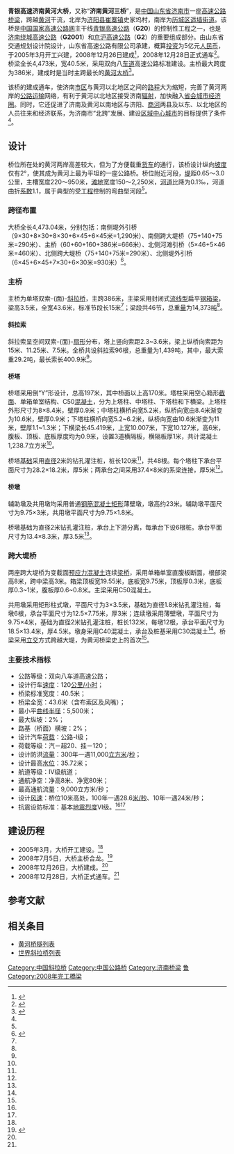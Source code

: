 {{noteTA
|G1=地名
|1=zh-hans:斜拉桥;zh-hk:斜拉橋;zh-tw:斜張橋;}}
{{Infobox bridge
|image            = Qingdao-Yinchuan Expressway Jinan Yellow River Bridge.jpg
|image_size    = 270
|caption          = 
|bridge_name = 青银高速济南黄河大桥
|native_name  = 
|native_name_lang= 
|official_name = 
|other_name   = 济南黄河三桥
|locale             = {{CHN}}[[山东省|山东省]][[济南市|济南市]]
|carries            = {{China Expwy Name|G2}}<br>{{China Expwy Name|G20}}<br>{{China Expwy Name|G2001JN}}
|crosses           = [[黄河|黄河]]
|owner            = 山东高速集团
|maint             = 山东高速集团
|designer        = 
|engineering   = 山东省交通规划设计院
|architect        = 
|material         = 
|design            = 单塔[[斜拉桥|斜拉桥]]
|mainspan       = {{convert|386|m|0}}
|spans             = 
|length            = {{convert|4473.04|m|0}}
|width             = {{convert|40.5|m|0}}
|height            = {{convert|197|m|0}}
|below             = {{convert|8|m|0}}
|coordinates    = {{Coord|36.831248|117.142793|type:landmark_region:CN|format=dms|display=inline,title}}
|builder           = 山东高速集团
|fabricator       =
|begin             = 2005年3月
|complete       = 2008年12月26日
|open              = 2008年12月28日
|cost                = 5亿元[[人民币|人民币]]
|traffic             = 
|toll                 = 
|preceded       = [[石济客专黄河公铁大桥|石济客专黄河公铁大桥]]
|followed        = [[济阳黄河大桥|济阳黄河大桥]]
|extra              = {{Location map | China Shandong | label= | label_size= | alt= | position= | background= | lat=36.831248 | long=117.142793 | mark=AB-Brücke.svg | marksize=10 | float=center | width= | caption=青银高速济南黄河大桥在山东的位置}}
}}

'''青银高速济南黄河大桥'''，又称“'''济南黄河三桥'''”，是[[中国|中国]][[山东省|山东省]][[济南市|济南市]]一座[[高速公路|高速公路]][[桥梁|桥梁]]，跨越[[黄河|黄河]]干流，北岸为[[济阳县|济阳县]][[崔寨镇|崔寨镇]]史家坞村，南岸为[[历城区|历城区]][[遥墙街道|遥墙街道]]。该桥是[[中国国家高速公路网|中国国家高速公路网]]主干线[[青银高速公路|青银高速公路]]（'''G20'''）的控制性工程之一，也是[[济南绕城高速公路|济南绕城高速公路]]（'''G2001'''）和[[京沪高速公路|京沪高速公路]]（'''G2'''）的重要组成部分。由山东省交通规划设计院设计，山东省高速公路有限公司承建，概算[[投资|投资]]为5亿元[[人民币|人民币]]，于2005年3月开工兴建，2008年12月26日建成<ref name="cnbridge">{{cite web|url=http://www.cnbridge.cn/2010/1022/21044.html|title=济南黄河三桥|date=2010-10-22|publisher=中国桥梁网|access-date=2016-05-13|archive-url=https://web.archive.org/web/20160303200737/http://www.cnbridge.cn/2010/1022/21044.html|archive-date=2016-03-03|dead-url=yes}}</ref>，2008年12月28日正式通车<ref name="xinhua">{{cite web|url=http://www.sd.xinhuanet.com/news/2008-12/28/content_15302671.htm|title=青银高速济南绕城北线通车 全长62.834公里|author=王汝堂 李燕 雒宸|date=2008-12-28|publisher=新华网山东频道}}{{dead link|date=2018年3月 |bot=InternetArchiveBot |fix-attempted=yes }}</ref>。桥梁全长4,473米，宽40.5米，采用双向八[[车道|车道]]高速公路标准建设。主桥最大跨度为386米，建成时是当时主跨最长的[[黄河大桥|黄河大桥]]<ref name="hhw">{{cite web|url=http://www.yellowriver.gov.cn/zlcp/sjcx/qlsd/201108/t20110811_82148.html|title=济南绕城高速黄河公路大桥|date=2011-08-11|publisher=黄河网|access-date=2016-05-13|archive-url=https://web.archive.org/web/20120714215158/http://www.yellowriver.gov.cn/zlcp/sjcx/qlsd/201108/t20110811_82148.html|archive-date=2012-07-14|dead-url=yes}}</ref>。

该桥的建成通车，使济南[[市区|市区]]与黄河以北地区之间的[[路程|路程]]大为缩短，完善了黄河两岸的[[公路运输|公路运输]]网络，有利于黄河以北地区接受济南[[辐射|辐射]]，加快融入[[省会城市|省会城市]][[经济圈|经济圈]]。同时，它还促进了济南及黄河以南地区与济阳、[[商河|商河]]两县及以东、以北地区的人员往来和经济联系，为济南市“北跨”发展、建设[[区域中心城市|区域中心城市]]的目标提供了条件<ref name="cnbridge" />。

== 设计 ==
桥位所在处的黄河两岸高差较大，但为了方便载重[[货车|货车]]的通行，该桥设计纵向[[坡度|坡度]]仅有2°，使其成为黄河上最为平坦的一座公路桥。桥位附近河段，[[堤|堤]]距0.65～3.0公里，主槽宽度220～950米，[[滩|滩地]]宽度150～2,250米，[[河道|河道]]比降为0.1‰，河道曲折[[系数|系数]]1.1，属于典型的受[[建筑工程|工程]]控制的弯曲型河段<ref name="hhw" />。

=== 跨径布置 ===
大桥全长4,473.04米，分别包括：南侧堤外引桥（9×30+8×30+8×30+6×45+6×45米=1,290米）、南侧跨大堤桥（75+140+75米=290米）、主桥（60+60+160+386米=666米）、北侧河滩引桥（5×46+5×46米=460米）、北侧跨大堤桥（75+140+75米=290米）、北侧堤外引桥（6×45+6×45+7×30+6×30米=930米）<ref name="qljs">{{cite journal|author=贾兆兵 胡吉利 王志英|date=2007|title=青银高速公路济南黄河大桥总体设计|journal=桥梁建设|issue=S1|pages=11-14|issn=1003-4722|url=http://www.doc88.com/p-71862014008.html|access-date=2016-05-13|archive-date=2019-08-24|archive-url=https://web.archive.org/web/20190824045221/http://www.doc88.com/p-71862014008.html|dead-url=no}}</ref>。

=== 主桥 ===
主桥为单塔双索-{面}-[[斜拉桥|斜拉桥]]，主跨386米，主梁采用封闭式[[流线型|流线型]]扁平[[钢|钢]][[箱梁|箱梁]]，梁高3.5米，全宽43.6米，标准节段长15米<ref name="qljs" />；梁段共46节，总[[重量|重量]]为14,373[[吨|吨]]<ref name="xinhua" />。

==== 斜拉索 ====
斜拉索呈空间双索-{面}-[[扇形|扇形]]分布，塔上竖向索距2.3~3.6米，梁上纵桥向索距为15米、11.25米、7.5米。全桥共设斜拉索96根，总重量为1,439吨，其中，最大索重29.2吨，最长索长400.9米<ref name="qljs" />。

==== 桥塔 ====
桥塔采用倒“Y”形设计，总高197米，其中桥面以上高170米。塔柱采用空心箱形[[截面_(幾何)|截面]]、单箱单室结构、C50[[混凝土|混凝土]]，分为上塔柱、中塔柱、下塔柱和下横梁。上塔柱外形尺寸为8×8.4米，壁厚0.9米；中塔柱横桥向宽5.2米，纵桥向宽由8.4米渐变为10.6米，壁厚0.9米；下塔柱横桥向宽5.2~6.2米，纵桥向宽由10.6米渐变为11米，壁厚1.1~1.3米；下横梁长45.419米，上宽10.007米，下宽10.127米，高6米，腹板、顶板、底板厚度均为0.9米，设置3道横隔板，横隔板厚1米，共计混凝土1,238.7立方米<ref name="qljs" />。

桥塔[[基础|基础]]采用[[直径|直径]]2米的钻孔灌注桩，桩长120米<ref name="xinhua" />，共48根。每个塔柱下承台平面尺寸为28.2×18.2米，厚5米；两承台之间采用37.4×8米的系梁连接，厚5米<ref name="qljs" />。

==== 桥墩 ====
辅助墩及共用墩均采用普通[[钢筋混凝土|钢筋混凝土]][[矩形|矩形]]薄壁墩，墩高约23米。辅助墩平面尺寸为9.75×3米，共用墩平面尺寸为9.75×1.8米。

桥墩基础为直径2米钻孔灌注桩，承台上下游分离，每承台下设6根桩。承台平面尺寸为13.4×8.3米，厚3.5米<ref name="qljs" />。

=== 跨大堤桥 ===
两座跨大堤桥为变截面[[预应力混凝土|预应力混凝土]]连续[[梁桥|梁桥]]，采用单箱单室直腹板断面，根部梁高8米，跨中梁高3米。箱梁顶板宽19.55米，底板宽9.75米，顶板厚0.3米，底板厚0.3~1米，腹板厚0.6~0.8米。主梁采用C50混凝土。

共用墩采用矩形柱式墩，平面尺寸为3×3.5米，基础为直径1.8米钻孔灌注桩，每墩6根，承台平面尺寸为12.5×7.75米，厚3米；连续墩采用薄壁墩，平面尺寸为9.75×4米，基础为直径2米钻孔灌注桩，桩长132米，每墩12根，承台平面尺寸为18.5×13.4米，厚4.5米。墩身采用C40混凝土，承台及桩基采用C30混凝土<ref name="qljs" />。桥梁采用[[立交|立交]]方式跨越大堤，为黄河桥梁史上的首次<ref name="xinhua" />。

=== 主要技术指标 ===
{{div col|cols=2}}
* 公路等级：双向八车道高速公路；
* 设计行车[[速度|速度]]：120[[公里/小时|公里/小时]]；
* 桥梁标准宽度：40.5米；
* 桥梁全宽：43.6米（含布索区及风嘴）；
* 最小平[[曲线|曲线]][[半径|半径]]：5,500米；
* 最大纵坡：2%；
* 路基（桥面）横坡：2%；
* 设计汽车[[荷载|荷载]]：公路-Ⅰ级；
* 荷载等级：汽－超20、挂－120；
* 设计防洪[[流量|流量]]：300年一遇11,000[[立方米|立方米]]/[[秒|秒]]；
* 设计最高[[水位|水位]]：35.72米；
* 航道等级：Ⅳ级航道；
* 通航净空：净高8米、净宽80米；
* 最高通航流量：9,000立方米/秒；
* 设计[[风速|风速]]：桥位10米高处，100年一遇28.6[[米/秒|米/秒]]、10年一遇24米/秒；
* 抗震设防标准：基本[[地震|地震]][[烈度|烈度]]Ⅵ级。<ref name="hhw" /><ref name="qljs" />
{{div col end}}

== 建设历程 ==
* 2005年3月，大桥开工建设。<ref name="cnbridge" />
* 2008年7月5日，大桥主桥合龙。<ref>{{cite web|url=http://dzrb.dzwww.com/dzzb/dzzb-dzyw/200807/t20080705_3766655.htm|title=青银高速济南黄河大桥主桥合龙|author=齐军 李勇 盛振利|date=2008-07-05|publisher=大众网|access-date=2016-05-13|archive-url=https://web.archive.org/web/20170305044620/http://dzrb.dzwww.com/dzzb/dzzb-dzyw/200807/t20080705_3766655.htm|archive-date=2017-03-05|dead-url=yes}}</ref>
* 2008年12月26日，大桥建成。<ref name="cnbridge" />
* 2008年12月28日，大桥正式通车。<ref name="xinhua" />

== 参考文献 ==
{{reflist}}

== 相关条目 ==
*[[黄河桥隧列表|黄河桥隧列表]]
*[[世界斜拉桥列表|世界斜拉桥列表]]

{{Crossings navbox
|structure= [[黄河桥隧列表|桥梁与隧道]]
|place= [[黄河|黄河]]
|bridge= 青银高速济南黄河大桥
|bridge signs= [[File:China_Expwy_G2_sign_no_name.svg|x22px]] [[File:China_Expwy_G20_sign_no_name.svg|x22px]] [[File:China_Expwy_G2001_sign_no_name.svg|x22px]]
|upstream= [[石济客专黄河公铁大桥|石济客专黄河公铁大桥]]
|upstream signs= {{中国铁路名|石济客运专线}} · 六车道公路
|downstream= [[济阳黄河大桥|济阳黄河大桥]]
|downstream signs= 公路
}}
{{DEFAULTSORT:Jinan Yellow River Bridge}}
[[Category:中国斜拉桥|Category:中国斜拉桥]]
[[Category:中国公路桥|Category:中国公路桥]]
[[Category:济南桥梁|Category:济南桥梁]]
[[Category:黄河大桥|鲁]]
[[Category:2008年完工橋梁|Category:2008年完工橋梁]]